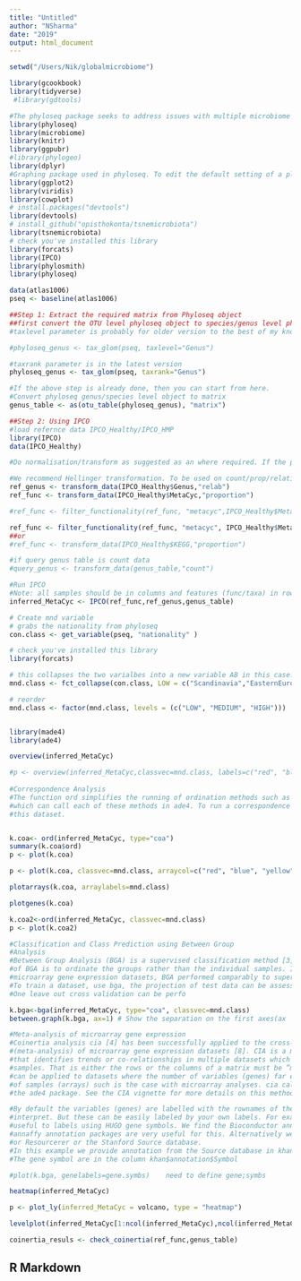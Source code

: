 ```yaml
---
title: "Untitled"
author: "NSharma"
date: "2019"
output: html_document
---
```


```r

setwd("/Users/Nik/globalmicrobiome")

library(gcookbook)
library(tidyverse)
 #library(gdtools)

#The phyloseq package seeks to address issues with multiple microbiome analysis packages by providing a set of functions that internally manage the organizing, linking, storing, and analyzing of phylogenetic sequencing data. In general, this package is used for UniFrac analyses.
library(phyloseq)
library(microbiome)
library(knitr)
library(ggpubr)
#library(phylogeo)
library(dplyr)
#Graphing package used in phyloseq. To edit the default setting of a plot, you need to use functions in this package.
library(ggplot2)
library(viridis) 
library(cowplot)
# install.packages("devtools")
library(devtools)
# install_github("opisthokonta/tsnemicrobiota")
library(tsnemicrobiota)
# check you've installed this library
library(forcats)
library(IPCO)
library(phylosmith)
library(phyloseq)

data(atlas1006)   
pseq <- baseline(atlas1006)

##Step 1: Extract the required matrix from Phyloseq object
##first convert the OTU level phyloseq object to species/genus level phyloseq object. Depending on the phyloseq version the taxrank or taxlevel parameter would be used.
#taxlevel parameter is probably for older version to the best of my knowledge

#phyloseq_genus <- tax_glom(pseq, taxlevel="Genus")

#taxrank parameter is in the latest version
phyloseq_genus <- tax_glom(pseq, taxrank="Genus")

#If the above step is already done, then you can start from here.
#Convert phyloseq genus/species level object to matrix
genus_table <- as(otu_table(phyloseq_genus), "matrix")

##Step 2: Using IPCO
#load refernce data IPCO_Healthy/IPCO_HMP
library(IPCO)
data(IPCO_Healthy)

#Do normalisation/transform as suggested as an where required. If the phyloseq data is already normalised and doesnot wish to renormalise, then the user doesnot have to follow IPCO normalisation.

#We recommend Hellinger transformation. To be used on count/prop/relative abundance data
ref_genus <- transform_data(IPCO_Healthy$Genus,"relab")
ref_func <- transform_data(IPCO_Healthy$MetaCyc,"proportion")

#ref_func <- filter_functionality(ref_func, "metacyc",IPCO_Healthy$MetaCyc_coverage,threshold=0.4) # Filtering

ref_func <- filter_functionality(ref_func, "metacyc", IPCO_Healthy$MetaCyc_coverage)
##or
#ref_func <- transform_data(IPCO_Healthy$KEGG,"proportion")

#if query genus table is count data
#query_genus <- transform_data(genus_table,"count") 

#Run IPCO
#Note: all samples should be in columns and features (func/taxa) in rows. If not, transpose the matrix
inferred_MetaCyc <- IPCO(ref_func,ref_genus,genus_table)

# Create mnd variable
# grabs the nationality from phyloseq
con.class <- get_variable(pseq, "nationality" )

# check you've installed this library
library(forcats)

# this collapses the two varialbes into a new variable AB in this case. The command for multiple changes is fct_collapse(x, AB = c("A","B"), DE = c("D","E"))
mnd.class <- fct_collapse(con.class, LOW = c("Scandinavia","EasternEurope") , MEDIUM = c("SouthEurope","CentralEurope", "UKIE"), HIGH = c("US") )

# reorder
mnd.class <- factor(mnd.class, levels = (c("LOW", "MEDIUM", "HIGH")))


library(made4)
library(ade4)

overview(inferred_MetaCyc)

```


```r

#p <- overview(inferred_MetaCyc,classvec=mnd.class, labels=c("red", "blue", "yellow"))
 
#Correspondence Analysis
#The function ord simplifies the running of ordination methods such as principal component, correspondence or non-symmetric correspondence analysis. It provides a wrapper
#which can call each of these methods in ade4. To run a correspondence analysis [6] on
#this dataset.


k.coa<- ord(inferred_MetaCyc, type="coa")
summary(k.coa$ord)
p <- plot(k.coa)

p <- plot(k.coa, classvec=mnd.class, arraycol=c("red", "blue", "yellow" ), genecol="grey3")

```

```r
plotarrays(k.coa, arraylabels=mnd.class)

plotgenes(k.coa)

k.coa2<-ord(inferred_MetaCyc, classvec=mnd.class)
p <- plot(k.coa2)

#Classification and Class Prediction using Between Group
#Analysis
#Between Group Analysis (BGA) is a supervised classification method [3]. The basis
#of BGA is to ordinate the groups rather than the individual samples. In tests on two
#microarray gene expression datasets, BGA performed comparably to supervised classification methods, including support vector machines and artifical neural networks [2].
#To train a dataset, use bga, the projection of test data can be assessed using suppl.
#One leave out cross validation can be perfo

k.bga<-bga(inferred_MetaCyc, type="coa", classvec=mnd.class)
between.graph(k.bga, ax=1) # Show the separation on the first axes(ax

#Meta-analysis of microarray gene expression
#Coinertia analysis cia [4] has been successfully applied to the cross-platform comparison
#(meta-analysis) of microarray gene expression datasets [8]. CIA is a multivariate method
#that identifies trends or co-relationships in multiple datasets which contain the same
#samples. That is either the rows or the columns of a matrix must be ”matchable”. CIA
#can be applied to datasets where the number of variables (genes) far exceeds the number
#of samples (arrays) such is the case with microarray analyses. cia calls coinertia in
#the ade4 package. See the CIA vignette for more details on this method.

#By default the variables (genes) are labelled with the rownames of the matrix. Typically these are spot IDs or Affymetrix accession numbers which are not very easy to
#interpret. But these can be easily labeled by your own labels. For example its often
#useful to labels using HUGO gene symbols. We find the Bioconductor annotate and
#annaffy annotation packages are very useful for this. Alternatively we also use biomaRt
#or Resourcerer or the Stanford Source database.
#In this example we provide annotation from the Source database in khan$annotation.
#The gene symbol are in the column khan$annotation$Symbol

#plot(k.bga, genelabels=gene.symbs)    need to define gene;symbs

heatmap(inferred_MetaCyc)

p <- plot_ly(inferred_MetaCyc = volcano, type = "heatmap")

levelplot(inferred_MetaCyc[1:ncol(inferred_MetaCyc),ncol(inferred_MetaCyc):1])

coinertia_resuls <- check_coinertia(ref_func,genus_table)


```

## R Markdown
